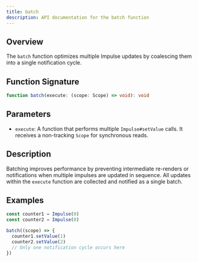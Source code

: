 ```yaml
---
title: batch
description: API documentation for the batch function
---
```


## Overview

The `batch` function optimizes multiple Impulse updates by coalescing them into a single notification cycle.

## Function Signature

```typescript
function batch(execute: (scope: Scope) => void): void
```

## Parameters

- `execute`: A function that performs multiple `Impulse#setValue` calls. It receives a non-tracking `Scope` for synchronous reads.

## Description

Batching improves performance by preventing intermediate re-renders or notifications when multiple impulses are updated in sequence. All updates within the `execute` function are collected and notified as a single batch.

## Examples

```typescript
const counter1 = Impulse(0)
const counter2 = Impulse(0)

batch((scope) => {
  counter1.setValue(1)
  counter2.setValue(2)
  // Only one notification cycle occurs here
})
```
